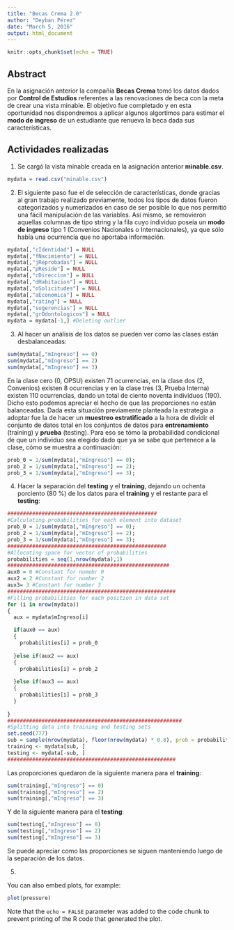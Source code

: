 ```yaml
---
title: "Becas Crema 2.0"
author: "Deyban Pérez"
date: "March 5, 2016"
output: html_document
---
```


```r
knitr::opts_chunk$set(echo = TRUE)
```

## Abstract

En la asignación anterior la compañía **Becas Crema** tomó los datos dados por **Control de Estudios** referentes a las renovaciones de beca con la meta de crear una vista minable. El objetivo fue completado y en esta oportunidad nos dispondremos a aplicar algunos algortimos para estimar el **modo de ingreso** de un estudiante que renueva la beca dada sus características.

## Actividades realizadas

1. Se cargó la vista minable creada en la asignación anterior **minable.csv**.
```r
mydata = read.csv("minable.csv")
```
2. El siguiente paso fue el de selección de características, donde gracias al gran trabajo realizado previamente, todos los tipos de datos fueron categorizados y numerizados en caso de ser posible lo que nos permitió una fácil manipulación de las variables. Así mismo, se removieron aquellas columnas de tipo string y la fila cuyo individuo poseía un **modo de ingreso** tipo 1 (Convenios Nacionales o Internacionales), ya que sólo había una ocurrencia que no aportaba información.
```r
mydata[,"cIdentidad"] = NULL
mydata[,"fNacimiento"] = NULL
mydata[,"jReprobadas"] = NULL
mydata[,"pReside"] = NULL
mydata[,"cDireccion"] = NULL
mydata[,"dHabitacion"] = NULL
mydata[,"oSolicitudes"] = NULL
mydata[,"aEconomica"] = NULL
mydata[,"rating"] = NULL
mydata[,"sugerencias"] = NULL
mydata[,"grOdontologicos"] = NULL
mydata = mydata[-1,] #Deleting outlier

```
3. Al hacer un análisis de los datos se pueden ver como las clases están desbalanceadas:
```r
sum(mydata[,"mIngreso"] == 0)
sum(mydata[,"mIngreso"] == 2)
sum(mydata[,"mIngreso"] == 3)

```
En la clase cero (0, OPSU) existen 71 ocurrencias, en la clase dos (2, Convenios) existen 8 ocurrencias y en la clase tres (3, Prueba Interna) existen 110 ocurrencias, dando un total de ciento noventa individuos (190). Dicho esto podemos apreciar el hecho de que las proporciones no están balanceadas. Dada esta situación previamente planteada la estrategia a adoptar fue la de hacer un **muestreo estratificado** a la hora de dividir el conjunto de datos total en los conjuntos de datos para **entrenamiento** (training) y **prueba** (testing). Para eso se tómo la probabilidad condicional de que un individuo sea elegido dado que ya se sabe que pertenece a la clase, cómo se muestra a continuación:
```r
prob_0 = 1/sum(mydata[,"mIngreso"] == 0);
prob_2 = 1/sum(mydata[,"mIngreso"] == 2);
prob_3 = 1/sum(mydata[,"mIngreso"] == 3);
```
4. Hacer la separación del **testing** y el **training**, dejando un ochenta porciento (80 %) de los datos para el **training** y el restante para el **testing**:
```r
################################################
#Calculating probabilities for each element into dataset
prob_0 = 1/sum(mydata[,"mIngreso"] == 0);
prob_2 = 1/sum(mydata[,"mIngreso"] == 2);
prob_3 = 1/sum(mydata[,"mIngreso"] == 3);
###################################################
#Allocating space for vector of probabilities
probabilities = seq(1,nrow(mydata),1)
####################################################
aux0 = 0 #Constant for numebr 0
aux2 = 2 #Constant for number 2
aux3= 3 #Constant for number 3
######################################################
#Filling probabilities for each position in data set 
for (i in nrow(mydata))
{
  aux = mydata$mIngreso[i]

  if(aux0 == aux)
  {
    probabilities[i] = prob_0
  
  }else if(aux2 == aux)
  {
    probabilities[i] = prob_2
  
  }else if(aux3 == aux)
  {
    probabilities[i] = prob_3
  }
  
}
########################################################
#Splitting data into training and testing sets
set.seed(777)
sub = sample(nrow(mydata), floor(nrow(mydata) * 0.8), prob = probabilities, replace = F)
training <- mydata[sub, ]
testing <- mydata[-sub, ]
######################################################
```

Las proporciones quedaron de la siguiente manera para el **training**:

```r
sum(training[,"mIngreso"] == 0)
sum(training[,"mIngreso"] == 2)
sum(training[,"mIngreso"] == 3)

```
Y de la siguiente manera para el **testing**:

```r
sum(testing[,"mIngreso"] == 0)
sum(testing[,"mIngreso"] == 2)
sum(testing[,"mIngreso"] == 3)
```
Se puede apreciar como las proporciones se siguen manteniendo luego de la separación de los datos.

5.

You can also embed plots, for example:

```r
plot(pressure)
```

Note that the `echo = FALSE` parameter was added to the code chunk to prevent printing of the R code that generated the plot.
